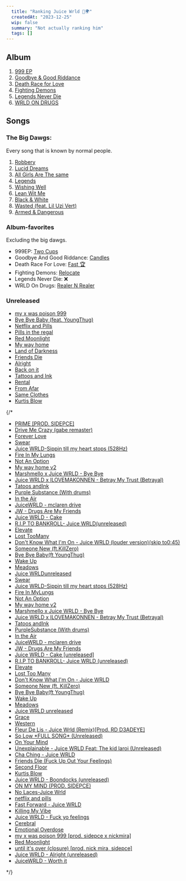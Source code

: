 ```yaml
---
  title: "Ranking Juice Wrld 🧃🌍"
  createdAt: "2023-12-25"
  wip: false
  summary: "Not actually ranking him"
  tags: []
---
```


## Album

1. [999 EP](https://www.soundcloud.com/uiceheidd/sets/juicewrld-the-mixtape)
2. [Goodbye & Good Riddance](https://open.spotify.com/intl-de/album/6tkjU4Umpo79wwkgPMV3nZ?si=ZxT1b_9BRlam0AKNcw9ZSQ)
3. [Death Race for Love](https://open.spotify.com/intl-de/album/1btu0SV2DOI5HoFsvUd78F?si=p1-f1D7TQS-hyrP_FIzmLQ)
4. [Fighting Demons](https://open.spotify.com/intl-de/album/1typPCwqyXMfFpvDZAyKew?si=n8Ufqh3zS2WftKYodbzsew)
5. [Legends Never Die](https://open.spotify.com/intl-de/album/6n9DKpOxwifT5hOXtgLZSL?si=xW68L5lVRzSqsN27MK7XRw)
6. [WRLD ON DRUGS](https://open.spotify.com/album/6P9PZjWXoCRF5b66BafPKY?si=FPl9q65YSEuD4sKQhGljeQ)

## Songs

### The Big Dawgs:

Every song that is known by normal people.

1. [Robbery](https://open.spotify.com/intl-de/track/6Hj9jySrnFppAI0sEMCZpJ?si=6ad37e2066dd4d91)
2. [Lucid Dreams](https://open.spotify.com/intl-de/track/285pBltuF7vW8TeWk8hdRR?si=a500635c98744131)
3. [All Girls Are The same](https://open.spotify.com/intl-de/track/4VXIryQMWpIdGgYR4TrjT1?si=44153a28ace34b10)
4. [Legends](https://open.spotify.com/intl-de/track/1Knctxx9vGZxpZfF66BIEa?si=027aa646bded4871)
5. [Wishing Well](https://open.spotify.com/intl-de/track/6o3QUC5oAE4g6WxRIFcZtb?si=69c78960c2fd447a)
6. [Lean Wit Me](https://open.spotify.com/intl-de/track/3oDkdAySo1VQQG0ptV7uwa?si=4535875bb07d4226)
7. [Black & White](https://open.spotify.com/intl-de/track/1fCeXjoRExPP2qwSBh2aST?si=556af251ccb0440d)
8. [Wasted (feat. Lil Uzi Vert)](https://open.spotify.com/intl-de/track/1a7WZZZH7LzyvorhpOJFTe?si=1567ebf41d4b46a2)
9. [Armed & Dangerous](https://open.spotify.com/intl-de/track/5wujBwqG7INdStqGd4tRMX?si=b422a74da3d248ff)

### Album-favorites

Excluding the big dawgs.

- 999EP: [Two Cups](https://www.soundcloud.com/uiceheidd/two-cups-everythings-going-my-way?in=uiceheidd/sets/juicewrld-the-mixtape&utm_source=clipboard&utm_medium=text&utm_campaign=social_sharing)
- Goodbye And Good Riddance: [Candles](https://open.spotify.com/intl-de/track/1wa6QQsdSE3X2GbRljGpFk?si=5f51b905aa134c07)
- Death Race For Love: [Fast 🏆](https://open.spotify.com/intl-de/track/5WQrDB34o6M8V0jxNiX6RU?si=06da8abe1e2e4840)
- Fighting Demons: [Relocate](https://open.spotify.com/intl-de/track/26bkmabhSByGuQgWUqB37J?si=2a860de8492c4f9f)
- Legends Never Die: ❌
- WRLD On Drugs: [Realer N Realer](https://open.spotify.com/intl-de/track/4VMiNOpnjRwSCwmHaUfOMM?si=20a64d9a0dda4d8f)

### Unreleased

- [my x was poison 999](http://www.soundcloud.com//uiceheidd/my-x-was-poison-999-prod-sidepce-x-nick-mira)
- [Bye Bye Baby (feat. YoungThug)](http://www.soundcloud.com/bazza-999/bye-bye-babyft-youngthug)
- [Netflix and Pills](http://www.soundcloud.com/brrray/netflix-and-pills)
- [Pills in the regal](https://www.soundcloud.com/brian-rivera-115406613/pitr-juicewrld?utm_source=clipboard&utm_medium=text&utm_campaign=social_sharing)
- [Red Moonlight](http://www.soundcloud.com/user-361067582/red-moonlight-3)
- [My way home ](http://www.soundcloud.com/user-232479001/my-way-home-v2-1)
- [Land of Darkness](https://www.soundcloud.com/user-208414725/juice-wrld-land-of-darkness-ft-lil-uzi-vert?utm_source=clipboard&utm_medium=text&utm_campaign=social_sharing)
- [Friends Die](http://www.soundcloud.com//juice-wrld-645309238/riends-die-fuck-up-out-your)
- [Alright](http://www.soundcloud.com/user-26152054/juice-wrld-alright-unreleased)
- [Back on it](https://www.soundcloud.com/needdatmunyun/juice-wrld-back-on-it?utm_source=clipboard&utm_medium=text&utm_campaign=social_sharing)
- [Tattoos and Ink](http://www.soundcloud.com/user-419683710/tatoos-and-ink)
- [Rental](https://www.soundcloud.com/lorenx-lorenx2/rental?in=kolll/sets/juice-wrld-unreleased-songs&utm_source=clipboard&utm_medium=text&utm_campaign=social_sharing)
- [From Afar](https://www.soundcloud.com/glocktwenty/from-afar?in=user-16693998/sets/juice-wrld-all-unreleased&utm_source=clipboard&utm_medium=text&utm_campaign=social_sharing)
- [Same Clothes](https://www.soundcloud.com/nemo-r-tunechi/same-clothes-juicethekidd?utm_source=clipboard&utm_medium=text&utm_campaign=social_sharing)
- [Kurtis Blow](http://www.soundcloud.com/999spank999/kurtis-blow)

{/*

- [PRIME [PROD. SIDEPCE]](http://www.soundcloud.com/uiceheidd/prime)
- [Drive Me Crazy (gabe remaster)](http://www.soundcloud.com//icbijuice/dmcgabe)
- [Forever Love](http://www.soundcloud.com/wrldwide_1/forever-love-1)
- [Swear](http://www.soundcloud.com/maitchhhhhhhhh/swear-mp3)
- [Juice WRLD-Sippin till my heart stops (528Hz)](http://www.soundcloud.com/user-591045263-759709417/sippin-till-my-heart-stops-528)
- [Fire In My Lungs](http://www.soundcloud.com/user-65825676-682471863/fire-in-my-lungs)
- [Not An Option](http://www.soundcloud.com/maitchhhhhhhhh/not-an-option)
- [My way home v2](http://www.soundcloud.com/user-232479001/my-way-home-v2-1)
- [Marshmello x Juice WRLD - Bye Bye](http://www.soundcloud.com//marshmellomusic/byebye)
- [Juice WRLD x ILOVEMAKONNEN - Betray My Trust (Betrayal)](http://www.soundcloud.com/gabriel-bedin-635339940/juice-wrld-x-ilovemakonnen)
- [Tatoos andInk](http://www.soundcloud.com/user-419683710/tatoos-and-ink)
- [Purple Substance (With drums)](http://www.soundcloud.com/wrldpurpp9999/purple-substance-with-drums)
- [In the Air](http://www.soundcloud.com/rapm3dia/in-the-air-bigbans)
- [JuiceWRLD - mclaren drive](http://www.soundcloud.com/user-553423294/juicewrld-mclaren-drive-2)
- [JW - Drugs Are My Friends](http://www.soundcloud.com/user-34064653/jw-drugs-are-my-friends)
- [Juice WRLD - Cake](http://www.soundcloud.com/massivekillstreak/juice-wrld-cake-unreleased)
- [R.I.P TO BANKROLL- Juice WRLD(unreleased)](http://www.soundcloud.com/wave-kano/r-i-p-to-bankroll-juice-wrld)
- [Elevate](http://www.soundcloud.com/jaxon-maxwell-116324239/elevate)
- [Lost TooMany](http://www.soundcloud.com/ma1aise/lost-too-many)
- [Don\'t Know What I\'m On - Juice WRLD (louder version)(skip to0:45)](http://www.soundcloud.com/chase-hellberg-82837496/dont-know-what-im-on-juice-wrld-louder-versionskip-to-045)
- [Someone New (ft.KillZero)](http://www.soundcloud.com/demonicrealityv3/someone-new-ft-killzero)
- [Bye Bye Baby(ft YoungThug)](http://www.soundcloud.com/bazza-999/bye-bye-babyft-youngthug)
- [Wake Up](http://www.soundcloud.com/ftwgato/wake-up)
- [Meadows](http://www.soundcloud.com/lorenx-lorenx-856380567/meadows)
- [Juice WRLDunreleased](http://www.soundcloud.com/49_beatz/juice-wrld-another-way)
- [Swear](http://www.soundcloud.com/maitchhhhhhhhh/swear-mp3)
- [Juice WRLD-Sippin till my heart stops (528Hz)](http://www.soundcloud.com/user-591045263-759709417/sippin-till-my-heart-stops-528)
- [Fire In MyLungs](http://www.soundcloud.com/user-65825676-682471863/fire-in-my-lungs)
- [Not An Option](http://www.soundcloud.com/maitchhhhhhhhh/not-an-option)
- [My way home v2](http://www.soundcloud.com/user-232479001/my-way-home-v2-1)
- [Marshmello x Juice WRLD - Bye Bye](http://www.soundcloud.com//marshmellomusic/byebye)
- [Juice WRLD x ILOVEMAKONNEN - Betray My Trust (Betrayal)](http://www.soundcloud.com/gabriel-bedin-635339940/juice-wrld-x-ilovemakonnen)
- [Tatoos andInk](http://www.soundcloud.com/user-419683710/tatoos-and-ink)
- [PurpleSubstance (With drums)](http://www.soundcloud.com/wrldpurpp9999/purple-substance-with-drums)
- [In the Air](http://www.soundcloud.com/rapm3dia/in-the-air-bigbans)
- [JuiceWRLD - mclaren drive](http://www.soundcloud.com/user-553423294/juicewrld-mclaren-drive-2)
- [JW - Drugs Are My Friends](http://www.soundcloud.com/user-34064653/jw-drugs-are-my-friends)
- [Juice WRLD - Cake \[unreleased\]](http://www.soundcloud.com/massivekillstreak/juice-wrld-cake-unreleased)
- [R.I.P TO BANKROLL- Juice WRLD (unreleased)](http://www.soundcloud.com/wave-kano/r-i-p-to-bankroll-juice-wrld)
- [Elevate](http://www.soundcloud.com/jaxon-maxwell-116324239/elevate)
- [Lost Too Many](http://www.soundcloud.com/ma1aise/lost-too-many)
- [Don\'t Know What I\'m On - Juice WRLD ](http://www.soundcloud.com/chase-hellberg-82837496/dont-know-what-im-on-juice-wrld-louder-versionskip-to-045)
- [Someone New (ft. KillZero)](http://www.soundcloud.com/demonicrealityv3/someone-new-ft-killzero)
- [Bye Bye Baby(ft YoungThug)](http://www.soundcloud.com/bazza-999/bye-bye-babyft-youngthug)
- [Wake Up](http://www.soundcloud.com/ftwgato/wake-up)
- [Meadows](http://www.soundcloud.com/lorenx-lorenx-856380567/meadows)
- [Juice WRLD unreleased](http://www.soundcloud.com/49_beatz/juice-wrld-another-way)
- [Grace](http://www.soundcloud.com/user-519184885/grace)
- [Western](http://www.soundcloud.com/lost-juicewlrdv2/432hz-5)
- [Fleur De Lis - Juice Wrld (Remix)\[Prod. RD D3ADEYE\]](http://www.soundcloud.com//rd-d3adeye/fleur-de-lis-juice-wrld)
- [So Low \*FULL SONG\* (Unreleased)](http://www.soundcloud.com/user-677496864/so-low-full-song-unreleased)
- [On Your Mind](http://www.soundcloud.com/999-wrld-tay-ball/on-your-mind)
- [Unexplainable - Juice WRLD Feat: The kid laroi (Unreleased)](http://www.soundcloud.com/alex-guzman-446519679/unexplainable-juice-wrld-feat-the-kid-laroi-unreleased)
- [Cha Ching - Juice WRLD](http://www.soundcloud.com//lorenzo-chavez-51755736/cha-ching-juice-wrld)
- [Friends Die (Fuck Up Out Your Feelings)](http://www.soundcloud.com//juice-wrld-645309238/riends-die-fuck-up-out-your)
- [Second Floor](http://www.soundcloud.com/ftwgato/second-floor)
- [Kurtis Blow](http://www.soundcloud.com/999spank999/kurtis-blow)
- [Juice WRLD - Boondocks (unreleased)](http://www.soundcloud.com/dirtyjewels/juice-wrld-boondocks-unreleased)
- [ON MY MIND (PROD. SIDEPCE)](http://www.soundcloud.com/uiceheidd/on-my-mind-prod-sidepce)
- [No Laces-Juice Wrld](http://www.soundcloud.com/montestech1/no-laces-juice-wrld)
- [netflix and pills](http://www.soundcloud.com/brrray/netflix-and-pills)
- [Fast Forward - Juice WRLD](http://www.soundcloud.com/bryan-mikolasko-692171458/fast-forward-juice-wrld)
- [Killing My Vibe](http://www.soundcloud.com/hazmat01/killing-my-vibe)
- [Juice WRLD - Fuck yo feelings](http://www.soundcloud.com/user-210372815/juice-wrld-fuck-yo-feelings)
- [Cerebral](http://www.soundcloud.com//1231344324/juice-wrld-cerebral)
- [Emotional Overdose](http://www.soundcloud.com//maklaous-999/emotional-overdose)
- [my x was poison 999 \[prod. sidepce x nickmira\]](http://www.soundcloud.com//uiceheidd/my-x-was-poison-999-prod-sidepce-x-nick-mira)
- [Red Moonlight](http://www.soundcloud.com/user-361067582/red-moonlight-3)
- [until it\'s over (closure) \[prod. nick mira, sidepce\]](http://www.soundcloud.com/uiceheidd/until-its-over-closure)
- [Juice WRLD - Alright (unreleased)](http://www.soundcloud.com/user-26152054/juice-wrld-alright-unreleased)
- [JuiceWRLD - Worth it](http://www.soundcloud.com/user-633036388-360334667/juicewrld-worth-it-lyrics)

\*/}
